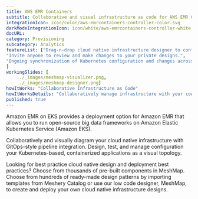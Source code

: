 ```yaml
---
title: AWS EMR Containers  
subtitle: Collaborative and visual infrastructure as code for AWS EMR Containers
integrationIcon: icon/color/aws-emrcontainers-controller-color.svg
darkModeIntegrationIcon: icon/white/aws-emrcontainers-controller-white.svg
docURL: 
category: Provisioning
subcategory: Analytics
featureList: ["Drag-n-drop cloud native infrastructure designer to configure, model, and deploy your workloads.",
"Invite anyone to review and make changes to your private designs.",
"Ongoing synchronization of Kubernetes configuration and changes across any number of clusters."
]
workingSlides: [
    ../_images/meshmap-visualizer.png,
    ../_images/meshmap-designer.png]
howItWorks: "Collaborative Infrastructure as Code"
howItWorksDetails: "Collaboratively manage infrastructure with your coworkers synchronously sharing the same designs."
published: true
---
```

<p>
    Amazon EMR on EKS provides a deployment option for Amazon EMR that allows you to run open-source big data frameworks on Amazon Elastic Kubernetes Service (Amazon EKS).
</p>
<p>
    Collaboratively and visually diagram your cloud native infrastructure with GitOps-style pipeline integration. Design, test, and manage configuration your Kubernetes-based, containerized applications as a visual topology.
</p>
<p>
    Looking for best practice cloud native design and deployment best practices? Choose from thousands of pre-built components in MeshMap. Choose from hundreds of ready-made design patterns by importing templates from Meshery Catalog or use our low code designer, MeshMap, to create and deploy your own cloud native infrastructure designs.
</p>